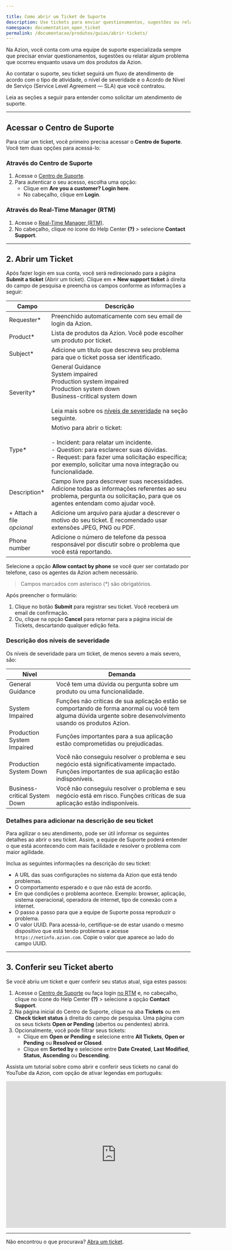 ```yaml
---

title: Como abrir um Ticket de Suporte
description: Use tickets para enviar questionamentos, sugestões ou relatar algum problema que tenha ocorrido na utilização dos produtos da Azion.
namespace: documentation_open_ticket
permalink: /documentacao/produtos/guias/abrir-tickets/
---
```



Na Azion, você conta com uma equipe de suporte especializada sempre que precisar enviar questionamentos, sugestões ou relatar algum problema que ocorreu enquanto usava um dos produtos da Azion.

Ao contatar o suporte, seu ticket seguirá um fluxo de atendimento de acordo com o tipo de atividade, o nível de severidade e o Acordo de Nível de Serviço (Service Level Agreement — SLA) que você contratou.

Leia as seções a seguir para entender como solicitar um atendimento de suporte.

---

## Acessar o Centro de Suporte

Para criar um ticket, você primeiro precisa acessar o **Centro de Suporte**. Você tem duas opções para acessá-lo:

### Através do Centro de Suporte

1. Acesse o [Centro de Suporte](https://tickets.azion.com/).
2. Para autenticar o seu acesso, escolha uma opção:
   - Clique em **Are you a customer? Login here**.
   - No cabeçalho, clique em **Login**.

### Através do Real-Time Manager (RTM)

1. Acesse o [Real-Time Manager (RTM)](https://manager.azion.com/).
2. No cabeçalho, clique no ícone do Help Center **(?)** > selecione **Contact⁠ Support**.

---

## 2. Abrir um Ticket

Após fazer login em sua conta, você será redirecionado para a página **Submit a ticket** (Abrir um ticket). Clique em **+ New support ticket** à direita do campo de pesquisa e preencha os campos conforme as informações a seguir:

| Campo | Descrição |
|-------|-----------|
| Requester* | Preenchido automaticamente com seu email de login da Azion. |
| Product* | Lista de produtos da Azion. Você pode escolher um produto por ticket. |
| Subject* | Adicione um título que descreva seu problema para que o ticket possa ser identificado. |
| Severity* | General Guidance<br /> System impaired<br /> Production system impaired<br /> Production system down<br /> Business-critical system down<br /><br />Leia mais sobre os [níveis de severidade](#niveis-severidade) na seção seguinte. |
| Type* | Motivo para abrir o ticket:<br /><br /> - Incident: para relatar um incidente. <br />- Question: para esclarecer suas dúvidas. <br />- Request: para fazer uma solicitação específica; por exemplo, solicitar uma nova integração ou funcionalidade. |
| Description* | Campo livre para descrever suas necessidades. Adicione todas as informações referentes ao seu problema, pergunta ou solicitação, para que os agentes entendam como ajudar você. |
| + Attach a file<br /> *opcional* | Adicione um arquivo para ajudar a descrever o motivo do seu ticket. É recomendado usar extensões JPEG, PNG ou PDF. |
| Phone number | Adicione o número de telefone da pessoa responsável por discutir sobre o problema que você está reportando. |

Selecione a opção **Allow contact by phone** se você quer ser contatado por telefone, caso os agentes da Azion achem necessário.

> Campos marcados com asterisco (*) são obrigatórios.

Após preencher o formulário:

1. Clique no botão **Submit** para registrar seu ticket. Você receberá um email de confirmação.
2. Ou, clique na opção **Cancel** para retornar para a página inicial de Tickets, descartando qualquer edição feita.

### Descrição dos níveis de severidade

Os níveis de severidade para um ticket, de menos severo a mais severo, são:

| Nível | Demanda |
|-------|---------|
| General Guidance | Você tem uma dúvida ou pergunta sobre um produto ou uma funcionalidade. |
| System Impaired | Funções não críticas de sua aplicação estão se comportando de forma anormal ou você tem alguma dúvida urgente sobre desenvolvimento usando os produtos Azion. |
| Production System Impaired | Funções importantes para a sua aplicação estão comprometidas ou prejudicadas. |
| Production System Down | Você não conseguiu resolver o problema e seu negócio está significativamente impactado. Funções importantes de sua aplicação estão indisponíveis. |
| Business-critical System Down | Você não conseguiu resolver o problema e seu negócio está em risco. Funções críticas de sua aplicação estão indisponíveis. |

### Detalhes para adicionar na descrição de seu ticket

Para agilizar o seu atendimento, pode ser útil informar os seguintes detalhes ao abrir o seu ticket. Assim, a equipe de Suporte poderá entender o que está acontecendo com mais facilidade e resolver o problema com maior agilidade.

Inclua as seguintes informações na descrição do seu ticket:

- A URL das suas configurações no sistema da Azion que está tendo problemas.
- O comportamento esperado e o que não está de acordo.
- Em que condições o problema acontece. Exemplo: browser, aplicação, sistema operacional, operadora de internet, tipo de conexão com a internet.
- O passo a passo para que a equipe de Suporte possa reproduzir o problema.
- O valor UUID. Para acessá-lo, certifique-se de estar usando o mesmo dispositivo que está tendo problemas e acesse `https://netinfo.azion.com`. Copie o valor que aparece ao lado do campo UUID.

---

## 3. Conferir seu⁠ Ticket aberto

Se você abriu um ticket e quer conferir seu status atual, siga estes passos:

1. Acesse o [Centro de Suporte](https://tickets.azion.com/) ou faça login [no RTM](https://manager.azion.com/) e, no cabeçalho, clique no ícone do Help Center **(?)** > selecione a opção **Contact Support**.
2. Na página inicial do Centro de Suporte, clique na aba **Tickets** ou em **Check ticket status** à direita do campo de pesquisa. Uma página com os seus tickets **Open or Pending** (abertos ou pendentes) abrirá.
3. Opcionalmente, você pode filtrar seus tickets:
   - Clique em **Open or Pending** e selecione entre **All Tickets**, **Open or Pending** ou **Resolved or Closed**.
   - Clique em **Sorted by** e selecione entre **Date Created**, **Last Modified**, **Status**, **Ascending** ou **Descending**.

Assista um tutorial sobre como abrir e conferir seus tickets no canal do YouTube da Azion, com opção de ativar legendas em português:

<iframe
   src="https://www.youtube.com/embed/DDeT-W7S89Y"
   loading="lazy"
   width="600"
   height="400"
   title="Opening a support ticket and checking on open tickets"
   frameborder="0"
   allow="accelerometer; autoplay; clipboard-write; encrypted-media; gyroscope; picture-in-picture; web-share"
   allowfullscreen></iframe>

---

Não encontrou o que procurava? [Abra um ticket](https://tickets.azion.com/).
